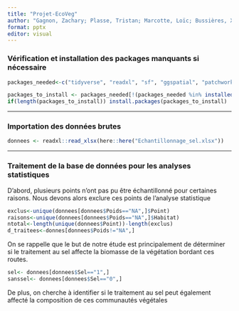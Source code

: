 ```yaml
---
title: "Projet-EcoVeg"
author: "Gagnon, Zachary; Plasse, Tristan; Marcotte, Loïc; Bussières, Xavier"
format: pptx
editor: visual
---
```


### Vérification et installation des packages manquants si nécessaire

```r
packages_needed<-c("tidyverse", "readxl", "sf", "ggspatial", "patchwork", "janitor", "tinytable", "here", "cowplot") 

packages_to_install <- packages_needed[!(packages_needed %in% installed.packages()[,"Package"])]
if(length(packages_to_install)) install.packages(packages_to_install)
```

------------------------------------------------------------------------

### Importation des données brutes

```r
donnees <- readxl::read_xlsx(here::here("Echantillonnage_sel.xlsx"))
```

------------------------------------------------------------------------

### Traitement de la base de données pour les analyses statistiques

D'abord, plusieurs points n'ont pas pu être échantillonné pour certaines raisons. Nous devons alors exclure ces points de l'analyse statistique

```r
exclus<-unique(donnees[donnees$Poids=="NA",]$Point)
raisons<-unique(donnees[donnees$Poids=="NA",]$Habitat)
ntotal<-length(unique(donnees$Point))-length(exclus)
d_traitees<-donnes[donnees$Poids!="NA",]
```

On se rappelle que le but de notre étude est principalement de déterminer si le traitement au sel affecte la biomasse de la végétation bordant ces routes.

```r
sel<- donnees[donnees$Sel=="1",]
sanssel<- donnees[donnees$Sel=="0",]
```

De plus, on cherche à identifier si le traitement au sel peut également affecté la composition de ces communautés végétales
